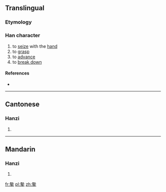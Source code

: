 ==Translingual==

===Etymology===
{{Han compound|埶|手|c1=p|c2=s|t2=hand|ls=psc}}

===Han character===
{{Han char|rn=64|rad=手|as=11|sn=15|four=45502|canj=GIQ,XGIQ|ids=⿱埶手}}

# to [[seize]] with the [[hand]]
# to [[grasp]]
# to [[advance]]
# to [[break down]]

====References====
* {{Han ref|kx=0451.190|dkj=12633|dj=0801.290|hdz=31939.090|uh=6470|ud=25712|bh=E5AE|bd=58798}}

----

==Cantonese==

===Hanzi===
{{yue-hanzi|jyut=[[jit6]], [[zi3]]|y=yit6, ji3}}

# {{defn|lang=yue|sort=手11}}

----

==Mandarin==

===Hanzi===
{{cmn-hanzi|pin=[[niè]] ([[nie4]])|wg=nieh<sup>4</sup>}}

# {{defn|lang=cmn|sort=手11}}

[[fr:摰]]
[[pl:摰]]
[[zh:摰]]